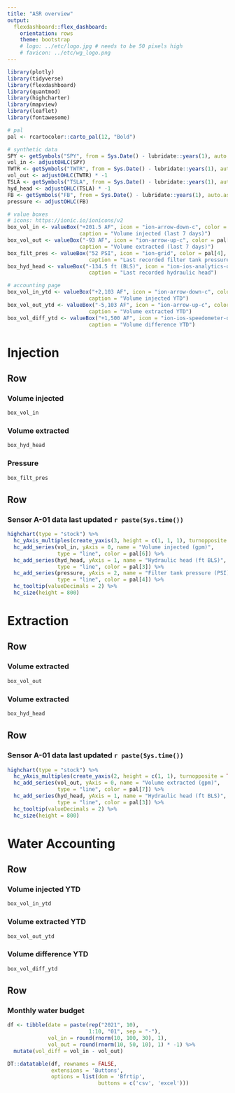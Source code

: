 ```yaml
---
title: "ASR overview"
output: 
  flexdashboard::flex_dashboard:
    orientation: rows
    theme: bootstrap
    # logo: ../etc/logo.jpg # needs to be 50 pixels high
    # favicon: ../etc/wg_logo.png
---
```


<!-- <style> -->
<!-- .navbar-logo img { -->
<!--     position: absolute; -->
<!--     right: 0px; -->
<!-- } -->
<!-- </style> -->

```r
library(plotly)
library(tidyverse)
library(flexdashboard)
library(quantmod)
library(highcharter)
library(mapview)
library(leaflet)
library(fontawesome)

# pal
pal <- rcartocolor::carto_pal(12, "Bold")

# synthetic data
SPY <- getSymbols("SPY", from = Sys.Date() - lubridate::years(1), auto.assign = FALSE) 
vol_in <- adjustOHLC(SPY)
TWTR <- getSymbols("TWTR", from = Sys.Date() - lubridate::years(1), auto.assign = FALSE) 
vol_out <- adjustOHLC(TWTR) * -1
TSLA <- getSymbols("TSLA", from = Sys.Date() - lubridate::years(1), auto.assign = FALSE)
hyd_head <- adjustOHLC(TSLA) * -1
FB <- getSymbols("FB", from = Sys.Date() - lubridate::years(1), auto.assign = FALSE)
pressure <- adjustOHLC(FB)

# value boxes
# icons: https://ionic.io/ionicons/v2
box_vol_in <- valueBox("+201.5 AF", icon = "ion-arrow-down-c", color = pal[6],
                       caption = "Volume injected (last 7 days)")
box_vol_out <- valueBox("-93 AF", icon = "ion-arrow-up-c", color = pal[5],
                       caption = "Volume extracted (last 7 days)")
box_filt_pres <- valueBox("52 PSI", icon = "ion-grid", color = pal[4],
                          caption = "Last recorded filter tank pressure")
box_hyd_head <- valueBox("-134.5 ft (BLS)", icon = "ion-ios-analytics-outline", color = pal[3],
                          caption = "Last recorded hydraulic head")

# accounting page
box_vol_in_ytd <- valueBox("+2,103 AF", icon = "ion-arrow-down-c", color = pal[6],
                          caption = "Volume injected YTD")
box_vol_out_ytd <- valueBox("-5,103 AF", icon = "ion-arrow-up-c", color = pal[5],
                          caption = "Volume extracted YTD")
box_vol_diff_ytd <- valueBox("+1,500 AF", icon = "ion-ios-speedometer-outline", color = pal[12],
                          caption = "Volume difference YTD")
```


Injection
=======================================================================

Row
-----------------------------------------------------------------------

### Volume injected {.value-box}

```r
box_vol_in
```

### Volume extracted {.value-box}

```r
box_hyd_head
```

### Pressure {.value-box}

```r
box_filt_pres
```

Row
-----------------------------------------------------------------------

### **Sensor A-01** data last updated `r paste(Sys.time())`

```r
highchart(type = "stock") %>% 
  hc_yAxis_multiples(create_yaxis(3, height = c(1, 1, 1), turnopposite = TRUE)) %>% 
  hc_add_series(vol_in, yAxis = 0, name = "Volume injected (gpm)", 
                type = "line", color = pal[6]) %>% 
  hc_add_series(hyd_head, yAxis = 1, name = "Hydraulic head (ft BLS)", 
                type = "line", color = pal[3]) %>% 
  hc_add_series(pressure, yAxis = 2, name = "Filter tank pressure (PSI)", 
                type = "line", color = pal[4]) %>% 
  hc_tooltip(valueDecimals = 2) %>% 
  hc_size(height = 800)
```


Extraction
=======================================================================

Row
-----------------------------------------------------------------------

### Volume extracted {.value-box}

```r
box_vol_out
```

### Volume extracted {.value-box}

```r
box_hyd_head
```



Row
-----------------------------------------------------------------------


### **Sensor A-01** data last updated `r paste(Sys.time())`

```r
highchart(type = "stock") %>% 
  hc_yAxis_multiples(create_yaxis(2, height = c(1, 1), turnopposite = TRUE)) %>% 
  hc_add_series(vol_out, yAxis = 0, name = "Volume extracted (gpm)",
                type = "line", color = pal[7]) %>% 
  hc_add_series(hyd_head, yAxis = 1, name = "Hydraulic head (ft BLS)", 
                type = "line", color = pal[3]) %>% 
  hc_tooltip(valueDecimals = 2) %>% 
  hc_size(height = 800)
```


Water Accounting
=======================================================================

Row
-----------------------------------------------------------------------

### Volume injected YTD {.value-box}

```r
box_vol_in_ytd
```

### Volume extracted YTD {.value-box}

```r
box_vol_out_ytd
```

### Volume difference YTD {.value-box}

```r
box_vol_diff_ytd
```


Row
-----------------------------------------------------------------------

### Monthly water budget

```r
df <- tibble(date = paste(rep("2021", 10),
                          1:10, "01", sep = "-"), 
             vol_in = round(rnorm(10, 100, 30), 1),
             vol_out = round(rnorm(10, 50, 10), 1) * -1) %>% 
  mutate(vol_diff = vol_in - vol_out)

DT::datatable(df, rownames = FALSE, 
              extensions = 'Buttons',
              options = list(dom = 'Bfrtip',
                             buttons = c('csv', 'excel')))
```
